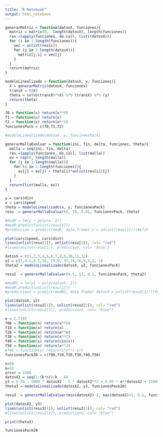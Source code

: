 ```yaml
---
title: "R Notebook"
output: html_notebook
---
```

```r
generarMatriz = function(datosX, funciones){
  matriz = matrix(0,  length(datosX), length(funciones))
  res =lapply(funciones, do.call, list((datosX)))
  for (i in 1:length(funciones)){
    vec = unlist(res[i])
    for (j in 1:length(datosX)){
      matriz[j,i] = vec[j]   
    }
  }
  return(matriz)
}
```

```r
modeloLinealizado = function(datosX, y, funciones){
  X = generarMatriz(datosX, funciones)
  transX = t(X)
  theta = solve(transX%*%X) %*% (transX) %*% (y)
  return(theta)
} 
```
```r
f0 = function(x) return(x**0)
f1 = function(x) return(x)
f2 = function(x) return(x**2)
funcionesPack = c(f0,f1,f2)
```

```r
#modeloLinealizado(datosX, y, funcionesPack)
```

```r
generarMallaEvaluar = function(ini, fin, delta, funciones, theta){
  malla = seq(ini, fin, delta)
  res =lapply(funciones, do.call, list(malla))
  ev = rep(0, length(malla))
  for (j in 1:length(malla)){
    for (i in 1:length(funciones)){
      ev[j] = ev[j] + theta[i]*unlist(res[i])[j]
    }
  }
  return(list(malla, ev))
}

```


```r
y = cars$dist
x = cars$speed
theta = modeloLinealizado(x, y, funcionesPack)
resu  = generarMallaEvaluar(4, 26, 0.01, funcionesPack, theta)
```
```r
#modR = lm(y ~ poly(x, 2))
#modR.predict(unlist(resu[1]))
#prediccion = predict(modR, data.frame( x = unlist(resu[1])))#$fit
```

```r
plot(cars$speed, cars$dist)
lines(unlist(resu[1]), unlist(resu[2]), col= "red")
#lines(unlist(resu[1]), prediccion, col= "blue")

```
```r
datosX = c(1,2,3,4,5,6,7,8,9,10,11,12)
y2 = c(1,4.2,9.1,16, 25.0, 37,24,18,9,5,2,-1)
theta2 = modeloLinealizado(datosX, y2, funcionesPack)
```

```r
resu2  = generarMallaEvaluar(0.5, 13, 0.1, funcionesPack, theta2)
```
```r
#modR2 = lm(y2 ~ poly(datosX, 2))
#modR.predict(unlist(resu[1]))
#prediccion2 = predict(modR2, data.frame( datosX = unlist(resu2[1])))#$fit
```

```r
plot(datosX, y2)
lines(unlist(resu2[1]), unlist(resu2[2]), col= "red")
#lines(unlist(resu2[1]), prediccion2, col= "blue")
```
```r
e = 2.7182
f00 = function(x) return(x**0)
f10 = function(x) return(x)
f20 = function(x) return(e**x)
f30 = function(x) return(x**2)
f40 = function(x) return(sin(x))
f50 = function(x) return(x**3)
#f40 = function(x) return(1*e**(-x))
funcionesPack20 = c(f00,f10,f20,f30,f40,f50)
```
```r
n=80
k=10
error = 4300
datosX2 = seq(1:(k*n))/k - 64
y3 = (-50 - 5000 * datosX2 - 5 * datosX2**2 + 0.05 * e**datosX2 + 15000*sin(datosX2) + datosX2**3 + rnorm(k*n,0,error))/40000#
theta3 = modeloLinealizado(datosX2, y3, funcionesPack20)
```

```r
resu3  = generarMallaEvaluar(min(datosX2)-1, max(datosX2)+1, 0.1, funcionesPack20, theta3)
```

```r
plot(datosX2, y3)
lines(unlist(resu3[1]), unlist(resu3[2]), col= "red")
#lines(unlist(resu2[1]), prediccion2, col= "blue")
```
```r
print(theta3)
```
```r
funcionesPack20
```

